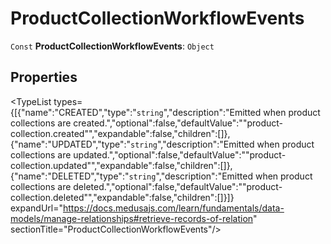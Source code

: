 
# ProductCollectionWorkflowEvents

 `Const` **ProductCollectionWorkflowEvents**: `Object`

## Properties

<TypeList types={[{"name":"CREATED","type":"`string`","description":"Emitted when product collections are created.","optional":false,"defaultValue":"\"product-collection.created\"","expandable":false,"children":[]},{"name":"UPDATED","type":"`string`","description":"Emitted when product collections are updated.","optional":false,"defaultValue":"\"product-collection.updated\"","expandable":false,"children":[]},{"name":"DELETED","type":"`string`","description":"Emitted when product collections are deleted.","optional":false,"defaultValue":"\"product-collection.deleted\"","expandable":false,"children":[]}]} expandUrl="https://docs.medusajs.com/learn/fundamentals/data-models/manage-relationships#retrieve-records-of-relation" sectionTitle="ProductCollectionWorkflowEvents"/>
